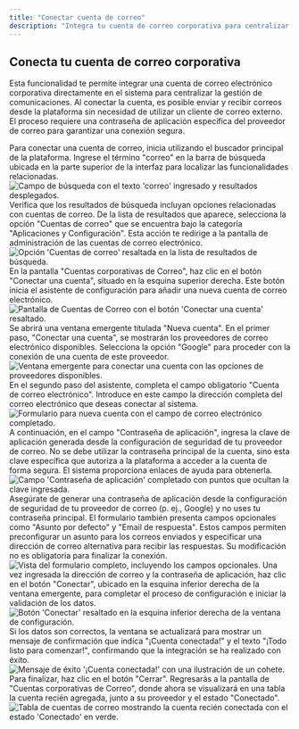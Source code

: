 ```yaml
---
title: "Conectar cuenta de correo"
description: "Integra tu cuenta de correo corporativa para centralizar la gestión de comunicaciones y enviar/recibir correos desde la plataforma de forma segura."
---
```


## Conecta tu cuenta de correo corporativa

Esta funcionalidad te permite integrar una cuenta de correo electrónico corporativa directamente en el sistema para centralizar la gestión de comunicaciones. Al conectar la cuenta, es posible enviar y recibir correos desde la plataforma sin necesidad de utilizar un cliente de correo externo. El proceso requiere una contraseña de aplicación específica del proveedor de correo para garantizar una conexión segura.

<Steps>
<Step title="Busca la funcionalidad">
Para conectar una cuenta de correo, inicia utilizando el buscador principal de la plataforma. Ingrese el término "correo" en la barra de búsqueda ubicada en la parte superior de la interfaz para localizar las funcionalidades relacionadas.

<Frame>
<img src="https://files-public-web.s3-us-west-2.amazonaws.com/1978/video_screenshots/2025/10/16/screenshot_1760646130_0_68f153f29da1b.jpg" alt="Campo de búsqueda con el texto 'correo' ingresado y resultados desplegados." />
</Frame>

<Check>
Verifica que los resultados de búsqueda incluyan opciones relacionadas con cuentas de correo.
</Check>
</Step>

<Step title="Accede a la configuración de cuentas de correo">
De la lista de resultados que aparece, selecciona la opción "Cuentas de correo" que se encuentra bajo la categoría "Aplicaciones y Configuración". Esta acción te redirige a la pantalla de administración de las cuentas de correo electrónico.

<Frame>
<img src="https://files-public-web.s3-us-west-2.amazonaws.com/1978/video_screenshots/2025/10/16/screenshot_1760646131_1_68f153f30c596.jpg" alt="Opción 'Cuentas de correo' resaltada en la lista de resultados de búsqueda." />
</Frame>
</Step>

<Step title="Inicia la conexión de una nueva cuenta">
En la pantalla "Cuentas corporativas de Correo", haz clic en el botón "Conectar una cuenta", situado en la esquina superior derecha. Este botón inicia el asistente de configuración para añadir una nueva cuenta de correo electrónico.

<Frame>
<img src="https://files-public-web.s3-us-west-2.amazonaws.com/1978/video_screenshots/2025/10/16/screenshot_1760646131_2_68f153f387148.jpg" alt="Pantalla de Cuentas de Correo con el botón 'Conectar una cuenta' resaltado." />
</Frame>
</Step>

<Step title="Selecciona el proveedor de correo">
Se abrirá una ventana emergente titulada "Nueva cuenta". En el primer paso, "Conectar una cuenta", se mostrarán los proveedores de correo electrónico disponibles. Selecciona la opción "Google" para proceder con la conexión de una cuenta de este proveedor.

<Frame>
<img src="https://files-public-web.s3-us-west-2.amazonaws.com/1978/video_screenshots/2025/10/16/screenshot_1760646131_3_68f153f3be7d0.jpg" alt="Ventana emergente para conectar una cuenta con las opciones de proveedores disponibles." />
</Frame>
</Step>

<Step title="Ingresa tu dirección de correo electrónico">
En el segundo paso del asistente, completa el campo obligatorio "Cuenta de correo electrónico". Introduce en este campo la dirección completa del correo electrónico que deseas conectar al sistema.

<Frame>
<img src="https://files-public-web.s3-us-west-2.amazonaws.com/1978/video_screenshots/2025/10/16/screenshot_1760646132_4_68f153f400ff1.jpg" alt="Formulario para nueva cuenta con el campo de correo electrónico completado." />
</Frame>
</Step>

<Step title="Introduce la contraseña de aplicación">
A continuación, en el campo "Contraseña de aplicación", ingresa la clave de aplicación generada desde la configuración de seguridad de tu proveedor de correo.  No se debe utilizar la contraseña principal de la cuenta, sino esta clave específica que autoriza a la plataforma a acceder a la cuenta de forma segura. El sistema proporciona enlaces de ayuda para obtenerla.

<Frame>
<img src="https://files-public-web.s3-us-west-2.amazonaws.com/1978/video_screenshots/2025/10/16/screenshot_1760646132_5_68f153f43b68d.jpg" alt="Campo 'Contraseña de aplicación' completado con puntos que ocultan la clave ingresada." />
</Frame>

<Warning>
Asegúrate de generar una contraseña de aplicación desde la configuración de seguridad de tu proveedor de correo (p. ej., Google) y no uses tu contraseña principal.
</Warning>
</Step>

<Step title="Configura opciones adicionales (opcional)">
El formulario también presenta campos opcionales como "Asunto por defecto" y "Email de respuesta".  Estos campos permiten preconfigurar un asunto para los correos enviados y especificar una dirección de correo alternativa para recibir las respuestas. Su modificación no es obligatoria para finalizar la conexión.

<Frame>
<img src="https://files-public-web.s3-us-west-2.amazonaws.com/1978/video_screenshots/2025/10/16/screenshot_1760646132_6_68f153f47a97c.jpg" alt="Vista del formulario completo, incluyendo los campos opcionales." />
</Frame>
</Step>

<Step title="Conecta tu cuenta">
Una vez ingresada la dirección de correo y la contraseña de aplicación, haz clic en el botón "Conectar", ubicado en la esquina inferior derecha de la ventana emergente, para completar el proceso de configuración e iniciar la validación de los datos.

<Frame>
<img src="https://files-public-web.s3-us-west-2.amazonaws.com/1978/video_screenshots/2025/10/16/screenshot_1760646132_7_68f153f4a72e7.jpg" alt="Botón 'Conectar' resaltado en la esquina inferior derecha de la ventana de configuración." />
</Frame>
</Step>

<Step title="Confirma la conexión exitosa">
Si los datos son correctos, la ventana se actualizará para mostrar un mensaje de confirmación que indica "¡Cuenta conectada!" y el texto "¡Todo listo para comenzar!", confirmando que la integración se ha realizado con éxito.

<Frame>
<img src="https://files-public-web.s3-us-west-2.amazonaws.com/1978/video_screenshots/2025/10/16/screenshot_1760646133_8_68f153f50498f.jpg" alt="Mensaje de éxito '¡Cuenta conectada!' con una ilustración de un cohete." />
</Frame>
</Step>

<Step title="Cierra la ventana">
Para finalizar, haz clic en el botón "Cerrar". Regresarás a la pantalla de "Cuentas corporativas de Correo", donde ahora se visualizará en una tabla la cuenta recién agregada, junto a su proveedor y el estado "Conectado".

<Frame>
<img src="https://files-public-web.s3-us-west-2.amazonaws.com/1978/video_screenshots/2025/10/16/screenshot_1760646133_9_68f153f54799a.jpg" alt="Tabla de cuentas de correo mostrando la cuenta recién conectada con el estado 'Conectado' en verde." />
</Frame>
</Step>
</Steps>

